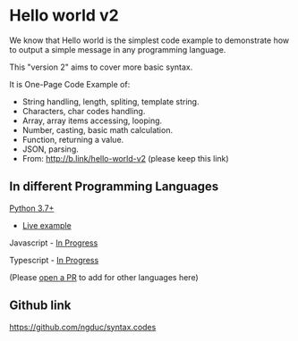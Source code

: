 # Hello world v2

We know that Hello world is the simplest code example to demonstrate how to output a simple message in any programming language.

This "version 2" aims to cover more basic syntax.

It is One-Page Code Example of:
- String handling, length, spliting, template string.
- Characters, char codes handling.
- Array, array items accessing, looping.
- Number, casting, basic math calculation.
- Function, returning a value.
- JSON, parsing.
- From: http://b.link/hello-world-v2 (please keep this link)

## In different Programming Languages

[Python 3.7+](https://syntax.wiki/python3)
- [Live example](http://b.link/hello-world-v2-python3)

Javascript - [In Progress](https://syntax.wiki)

Typescript - [In Progress](https://syntax.wiki)

(Please [open a PR](https://github.com/ngduc/syntax.codes) to add for other languages here)

## Github link

https://github.com/ngduc/syntax.codes